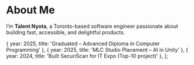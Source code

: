 # About Me

I’m **Talent Nyota**, a Toronto-based software engineer passionate about
building fast, accessible, and delightful products.

  { year: 2025, title: 'Graduated – Advanced Diploma in Computer Programming' },
  { year: 2025, title: 'MLC Studio Placement – AI in Unity' },
  { year: 2024, title: 'Built SecuriScan for IT Expo (Top-10 project)' },
];
